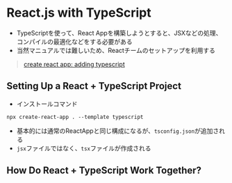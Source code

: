 # React.js with TypeScript
- TypeScriptを使って、React Appを構築しようとすると、JSXなどの処理、コンパイルの最適化などをする必要がある
- 当然マニュアルでは難しいため、Reactチームのセットアップを利用する
> [create react app: adding typescript](https://create-react-app.dev/docs/adding-typescript/)

## Setting Up a React + TypeScript Project
- インストールコマンド
```shell filename="カレントディレクトリに作成"
npx create-react-app . --template typescript
```
- 基本的には通常のReactAppと同じ構成になるが、`tsconfig.json`が追加される
- `jsx`ファイルではなく、`tsx`ファイルが作成される

## How Do React + TypeScript Work Together?